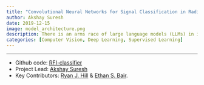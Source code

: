 ```yaml
---
title: "Convolutional Neural Networks for Signal Classification in Radio Astronomy"
author: Akshay Suresh
date: 2019-12-15
image: model_architecture.png
description: There is an arms race of large language models (LLMs) in industry where companies use different approaches and techniques. Anthropic claims to adopt a more cautious approach that minimizes harm by LLMs than others. Let's look into *constitutional AI*, the core  algorithm of their LLM, to understand how this harm mitigation works.
categories: [Computer Vision, Deep Learning, Supervised Learning]
---
```

---

:::{.callout-note}
- Github code: [RFI-classifier](https://github.com/akshaysuresh1/RFI-classifier)
- Project Lead: [Akshay Suresh](https://www.linkedin.com/in/akshaysureshas1/)
- Key Contributors: [Ryan J. Hill](https://www.linkedin.com/in/ryan-james-hill/) & [Ethan S. Bair](https://blogs.bu.edu/esb265).
:::
